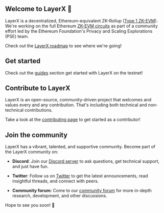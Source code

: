 ## Welcome to LayerX 🥁

LayerX is a decentralized, Ethereum-equivalent ZK-Rollup ([Type 1 ZK-EVM](https://mirror.xyz/labs.taiko.eth/w7NSKDeKfJoEy0p89I9feixKfdK-20JgWF9HZzxfeBo)). We're working on the full Ethereum [ZK-EVM circuits](https://github.com/privacy-scaling-explorations/zkevm-circuits) as part of a community effort led by the Ethereum Foundation's Privacy and Scaling Explorations (PSE) team.

Check out the [LayerX roadmap](/images/roadmaps/taiko-roadmap.png) to see where we're going!

## Get started

Check out the [guides](/docs/guides) section get started with LayerX on the testnet!

## Contribute to LayerX

LayerX is an open-source, community-driven project that welcomes and values every and any contribution. That's including both technical and non-technical contributions.

Take a look at the [contributing page](https://github.com/taikoxyz/layerx-mono/contribute) to get started as a contributor! 

## Join the community

LayerX has a vibrant, talented, and supportive community. Become part of the LayerX community on:

* **Discord**: Join our [Discord server](https://discord.gg/taikoxyz) to ask questions, get technical support, and just have fun.

* **Twitter**: Follow us on [Twitter](https://twitter.com/taikoxyz) to get the latest announcements, read insightful threads, and connect with peers.

* **Community forum:** Come to our [community forum](https://community.layerx.build/) for more in-depth research, development, and other discussions.

Hope to see you soon! 🫶

